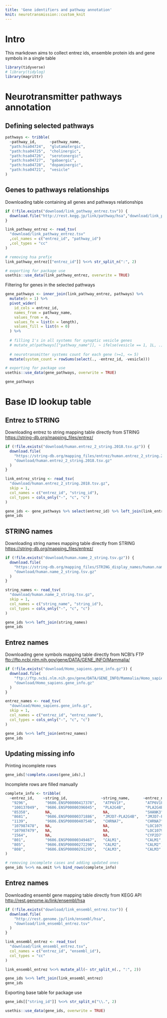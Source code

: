 ```yaml
---
title: 'Gene identifiers and pathway annotation'
knit: neurotransmission::custom_knit
---
```

# Intro
This markdown aims to collect entrez ids, ensemble protein ids and gene symbols in a single table
```r
library(tidyverse)
# library(tidylog)
library(magrittr)
```

# Neurotransmitter pathways annotation

## Defining selected pathways
```r
pathways <- tribble(
  ~pathway_id,      ~pathway_name, 
  "path:hsa04724",  "glutamatergic",
  "path:hsa04725",  "cholinergic",  
  "path:hsa04726",  "serotonergic", 
  "path:hsa04727",  "gabaergic",    
  "path:hsa04728",  "dopaminergic", 
  "path:hsa04721",  "vesicle"
)
```

## Genes to pathways relationships
Downloading table containing all genes and pathways relationships
```r
if (!file.exists("download/link_pathway_entrez.tsv")) {
  download.file("http://rest.kegg.jp/link/pathway/hsa","download/link_pathway_entrez.tsv")
}

link_pathway_entrez <- read_tsv(
  "download/link_pathway_entrez.tsv"
  ,col_names = c("entrez_id", "pathway_id")
  ,col_types = "cc"
)

# removing hsa prefix
link_pathway_entrez[["entrez_id"]] %<>% str_split_n(":", 2)

# exporting for package use
usethis::use_data(link_pathway_entrez, overwrite = TRUE)
```

Filtering for genes in the selected pathways
```r
gene_pathways <- inner_join(link_pathway_entrez, pathways) %>%
  mutate(n = 1) %>%
  pivot_wider(
    id_cols = entrez_id,
    names_from = pathway_name, 
    values_from = n,
    values_fn = list(n = length),
    values_fill = list(n = 0)
  ) %>%
  
  # filling 1's in all systems for synaptic vesicle genes
  # mutate_at(pathways[["pathway_name"]], ~ ifelse(vesicle == 1, 1L, .)) %>%
  
  # neurotransmitter systems count for each gene (>=1, <= 5)
  mutate(system_count = rowSums(select(., -entrez_id, -vesicle)))

# exporting for package use
usethis::use_data(gene_pathways, overwrite = TRUE)

gene_pathways
```

# Base ID lookup table

## Entrez to STRING
Downloading entrez to string mapping table directly from STRING  [https://string-db.org/mapping_files/entrez/](https://string-db.org/mapping_files/entrez/)

```r
if (!file.exists("download/human.entrez_2_string.2018.tsv.gz")) {
  download.file(
    "https://string-db.org/mapping_files/entrez/human.entrez_2_string.2018.tsv.gz",
    "download/human.entrez_2_string.2018.tsv.gz"
  )
}

link_entrez_string <- read_tsv(
  "download/human.entrez_2_string.2018.tsv.gz",
  skip = 1,
  col_names = c("entrez_id", "string_id"),
  col_types = cols_only("-", "c", "c")
)

gene_ids <- gene_pathways %>% select(entrez_id) %>% left_join(link_entrez_string)
gene_ids
```

## STRING names

Downloading string names mapping table directly from STRING  [https://string-db.org/mapping_files/entrez/](https://string-db.org/mapping_files/entrez/)

```r
if (!file.exists("download/human.name_2_string.tsv.gz")) {
  download.file(
    "https://string-db.org/mapping_files/STRING_display_names/human.name_2_string.tsv.gz",
    "download/human.name_2_string.tsv.gz"
  )
}

string_names <- read_tsv(
  "download/human.name_2_string.tsv.gz",
  skip = 1,
  col_names = c("string_name", "string_id"),
  col_types = cols_only("-", "c", "c")
)

gene_ids %<>% left_join(string_names)
gene_ids
```

## Entrez names

Downloading gene symbols mapping table directly from NCBI's FTP  [ftp://ftp.ncbi.nlm.nih.gov/gene/DATA/GENE_INFO/Mammalia/](ftp://ftp.ncbi.nlm.nih.gov/gene/DATA/GENE_INFO/Mammalia/)
```r
if (!file.exists("download/Homo_sapiens.gene_info.gz")) {
  download.file(
    "ftp://ftp.ncbi.nlm.nih.gov/gene/DATA/GENE_INFO/Mammalia/Homo_sapiens.gene_info.gz",
    "download/Homo_sapiens.gene_info.gz"
  )
}

entrez_names <- read_tsv(
  "download/Homo_sapiens.gene_info.gz",
  skip = 1,
  col_names = c("entrez_id", "entrez_name"),
  col_types = cols_only("-", "c", "c")
)

gene_ids %<>% left_join(entrez_names)
gene_ids
```

## Updating missing info

Printing incomplete rows
```r
gene_ids[!complete.cases(gene_ids),]
```

Incomplete rows are filled manually
```r
complete_info <- tribble(
  ~entrez_id,    ~string_id,               ~string_name,      ~entrez_name,  
   "9296",        "9606.ENSP00000417378",   "ATP6V1F",         "ATP6V1F",      
   "100137049",   "9606.ENSP00000396045",   "PLA2G4B",         "PLA2G4B",      
   "85358",       NA,                       NA,                "SHANK3",       
   "8681",        "9606.ENSP00000371886",   "JMJD7-PLA2G4B",   "JMJD7-PLA2G4B",
   "1139",        "9606.ENSP00000407546",   "CHRNA7",          "CHRNA7",       
   "107987478",   NA,                       NA,                "LOC107987478", 
   "107987479",   NA,                       NA,                "LOC107987479", 
   "1564",        NA,                       NA,                "CYP2D7",       
   "801",         "9606.ENSP00000349467",   "CALM1",           "CALM1",        
   "805",         "9606.ENSP00000272298",   "CALM2",           "CALM2",        
   "808",         "9606.ENSP00000291295",   "CALM3",           "CALM3"
)

# removing incomplete cases and adding updated ones
gene_ids %<>% na.omit %>% bind_rows(complete_info)
```

## Entrez names

Downloading ensembl gene mapping table directly from KEGG API  [http://rest.genome.jp/link/ensembl/hsa](http://rest.genome.jp/link/ensembl/hsa)
```r
if (!file.exists("download/link_ensembl_entrez.tsv")) {
  download.file(
    "http://rest.genome.jp/link/ensembl/hsa",
    "download/link_ensembl_entrez.tsv"
  )
}

link_ensembl_entrez <- read_tsv(
  "download/link_ensembl_entrez.tsv",
  col_names = c("entrez_id", "ensembl_id"),
  col_types = "cc"
)

link_ensembl_entrez %<>% mutate_all(~ str_split_n(., ":", 2))

gene_ids %<>% left_join(link_ensembl_entrez)
gene_ids
```

Exporting base table for package use
```r
gene_ids[["string_id"]] %<>% str_split_n("\\.", 2)

usethis::use_data(gene_ids, overwrite = TRUE)
```

